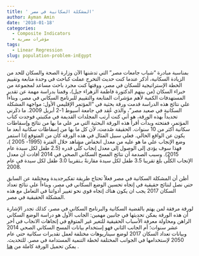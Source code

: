 ```yaml
---
title: ' المشكلة السكانية في مصر' 
author: Ayman Amin
date: '2018-01-18'
categories:
  - Composite Indicators
  - مؤشرات مصرية
tags:
  - Linear Regression
slug: population-problem-inEgypt
---
```



بمناسبة مبادرة "شباب جامعات مصر" التي تدشنها الآن وزارة الصحة والسكان للحد من الزيادة السكانية، أذكر عندما كنت حديث التخرج عملت كباحث في وحدة متابعة وتقييم الخطة الإستراتيجية للسكان في مصر، ووقتها كنت مجرد باحث مساعد لمجموعة من خبراء السكان (من بينهم الدكتورة فاطمة الزهراء جيل)، وقمنا بدراسة مهمة عن تقدير المستهدفات الكمية لأهم مؤشرات المتابعة والتقييم للبرنامج السكاني في مصر، وبناءاً علي نتائج هذه الدراسة قدمت ورقة بحثية في "المؤتمر الإقليمي الأول: مواجهة المشكلة السكانية في صعيد مصر"، والذي عُقد في جامعة أسيوط 1-2 أبريل 2009. ما ذكَرني تحديداً بهذه الورقة، هو أني كنت أرتب المجلدات القديمة في مكتبتي فوجدت كتاب المؤتمر، ففتحته وبدأت أقرأ هذه الورقة البحثية التي مر علي ما بها من نتائج وإسقاطات سكانية أكثر من 10 سنوات. الحقيقة صُدمت، لأن كل ما بها من إسقاطات سكانية أبعد ما يكون عن الواقع الحالي. فعلي سبيل المثال في هذه الورقة كان من المتوقع إذا استمر وضع الإنجاب علي ما هو عليه من معدل انخفاض مشاهد خلال الفترة (1995- 2005 )، فهذا سوف يؤدى إلى الوصول إلى معدل إنجاب كلِّى قدره (2.5 طفل لكل سيدة عام 2015). وسبب الصدمة أن نتائج المسح السكاني الصحي في 2014 أفادت أن معدل الإنجاب الكلِّى بلغ تقريبا 3.5 طفل لكل سيدة مقارنةً بـتقريبا 3.0 طفل لكل سيدة في عام 2008.


أظن أن المشكلة السكانية في مصر فعلاً تحتاج طريقة تفكيرجديدة ومختلفة عن السابق حتي نصل لنتائج حقيقية في إتجاه تحسين الوضع السكاني في مصر، وبناءاً علي نتائج تعداد السكان 2017 يجب ان يكون هناك إتجاه قوي نحو تغيير أدواتنا في التعامل مع هذه المشكلة الحقيقية في مصر.

لورقة مرفقة لمن يهتم بالقضية السكانية والبرنامج السكاني في مصر، كذلك تجدر الإشارة أن هذه الورقة يمكن تحديثها في جانبين مهمين: الجانب الأول هو دراسة الوضع السكاني الراهن ومحاولة معرفة الأسباب الحقيقية للتغير غير المتوقع في إتجاهات الانجاب في أخر عشر سنوات؛ أم الجانب الثاني فهو إستخدام بيانات المسح السكاني الصحي 2014 وبيانات تعداد السكان 2017 لوضع سيناريوهات مختلفة لعمل تقديرات سكانية حتي عام 2050 لإستخدامها في الجوانب المختلفة لخطة التنمية المستدامة في مصر. للتحديث. يمكن تحميل الورقة كاملة من <a href = "https://www.researchgate.net/publication/322448040_Estimating_the_quantitative_values_for_the_monitoring_and_evaluation_indicators_of_the_population_problem_2005-2017_In_Arabic"> هنا</a> .

<!--
من هنا نهتم بكل لغة "English" تحت الاختبار الأول

- العمل: ثلاثة اقسام
	- صباحي
	- مسائي
- الصبر
- الارادة
- قبل كل هذا العون من الله

محتويات:

1. تربية
3. دين
2. عقيدة



```r
library("Ecdat")
data("Housing")
```



```r
summary(Housing)
```


-->